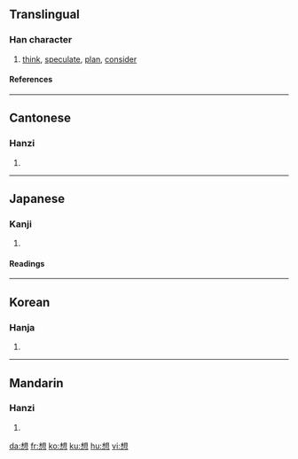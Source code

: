 ==Translingual==
{{Han stroke|[[Image:想-order.gif]]}}
===Han character===
{{Han char|rn=61|rad=心|as=09|sn=13|four=4633<sub>0</sub>|canj=木山心 (DUP)|ids=⿱[[相]][[心]]}}
# [[think]], [[speculate]], [[plan]], [[consider]]
====References====
{{Han ref|kx=0392.260|dkj=10858|dj=0728.100|hdz=42320.110|uh=60F3|ud=24819|bh=B751|bd=46929}}

----

==Cantonese==
===Hanzi===
{{yue-hanzi|jyut=|y=seung2}}
# {{defn|Cantonese}}

----
==Japanese==
===Kanji===
{{ja-kanji|grade=3|rs=心09}}
# {{defn|Japanese}} 
====Readings====
{{ja-readings|on=[[そう]] (sō), [[そ]] (so)|kun=[[おもう]] (omou), [[おもい]] (omoi)}}

----
==Korean==
===Hanja===
{{ko-hanja|hangeul=상|eumhun=|rv=sang|mr=sang|y=sang}}
# {{defn|Korean}}

----
==Mandarin==
===Hanzi===
{{cmn-hanzi|pin=[[xiǎng]] (xiang3)|wg=hsiang<sup>3</sup>}}
# {{defn|Mandarin}}

[[da:想]]
[[fr:想]]
[[ko:想]]
[[ku:想]]
[[hu:想]]
[[vi:想]]